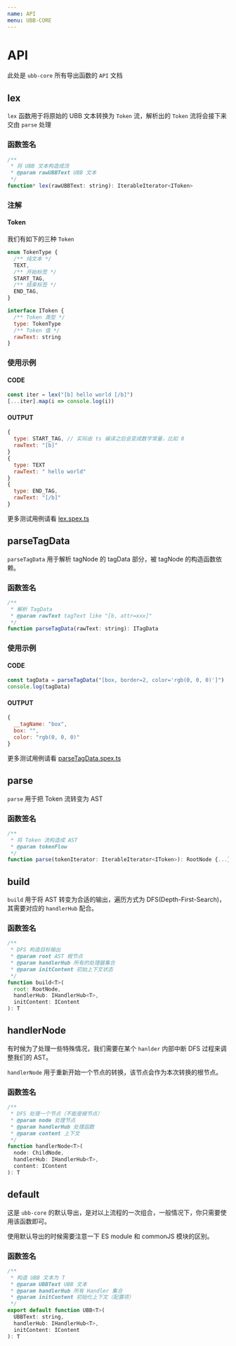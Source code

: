 ```yaml
---
name: API
menu: UBB-CORE
---
```



# API

此处是 `ubb-core` 所有导出函数的 `API` 文档

## lex

`lex` 函数用于将原始的 UBB 文本转换为 `Token` 流，解析出的 `Token` 流将会接下来交由 `parse` 处理


### 函数签名

```js
/**
 * 将 UBB 文本构造成流
 * @param rawUBBText UBB 文本
 */
function* lex(rawUBBText: string): IterableIterator<IToken>
```


### 注解

#### Token

我们有如下的三种 `Token`

```js
enum TokenType {
  /** 纯文本 */
  TEXT,
  /** 开始标签 */
  START_TAG,
  /** 结束标签 */
  END_TAG,
}

interface IToken {
  /** Token 类型 */
  type: TokenType
  /** Token 值 */
  rawText: string
}
```


### 使用示例

#### CODE
```js
const iter = lex("[b] hello world [/b]")
[...iter].map(i => console.log(i))
```

#### OUTPUT
```js
{
  type: START_TAG, // 实际由 ts 编译之后会变成数字常量，比如 0
  rawText: "[b]"
}
{
  type: TEXT
  rawText: " hello world"
}
{
  type: END_TAG,
  rawText: "[/b]"
}
```

更多测试用例请看 [lex.spex.ts](https://github.com/Deturium/UBB/blob/master/packages/ubb-core/src/__tests__/lex.spec.ts)


## parseTagData


`parseTagData` 用于解析 tagNode 的 tagData 部分，被 tagNode 的构造函数依赖。

### 函数签名

```js
/**
 * 解析 TagData
 * @param rawText tagText like "[b, attr=xxx]"
 */
function parseTagData(rawText: string): ITagData
```

### 使用示例

#### CODE
```js
const tagData = parseTagData("[box, border=2, color='rgb(0, 0, 0)']")
console.log(tagData)
```

#### OUTPUT
```js
{
  __tagName: "box",
  box: "",
  color: "rgb(0, 0, 0)"
}
```

更多测试用例请看 [parseTagData.spex.ts](https://github.com/Deturium/UBB/blob/master/packages/ubb-core/src/__tests__/parseTagData.spce.ts)


## parse

`parse` 用于把 Token 流转变为 AST

### 函数签名

```js
/**
 * 将 Token 流构造成 AST
 * @param tokenFlow
 */
function parse(tokenIterator: IterableIterator<IToken>): RootNode {...}
```


## build

`build` 用于将 AST 转变为合适的输出，遍历方式为 DFS(Depth-First-Search)，其需要对应的 `handlerHub` 配合。

### 函数签名

```js
/**
 * DFS 构造目标输出
 * @param root AST 根节点
 * @param handlerHub 所有的处理器集合
 * @param initContent 初始上下文状态
 */
function build<T>(
  root: RootNode,
  handlerHub: IHandlerHub<T>,
  initContent: IContent
): T
```


## handlerNode

有时候为了处理一些特殊情况，我们需要在某个 `hanlder` 内部中断 DFS 过程来调整我们的 AST。

`handlerNode` 用于重新开始一个节点的转换，该节点会作为本次转换的根节点。

### 函数签名

```js
/**
 * DFS 处理一个节点（不能是根节点）
 * @param node 处理节点
 * @param handlerHub 处理函数
 * @param content 上下文
 */
function handlerNode<T>(
  node: ChildNode,
  handlerHub: IHandlerHub<T>,
  content: IContent
): T
```


## default

这是 `ubb-core` 的默认导出，是对以上流程的一次组合，一般情况下，你只需要使用该函数即可。

使用默认导出的时候需要注意一下 ES module 和 commonJS 模块的区别。


### 函数签名

```js
/**
 * 构造 UBB 文本为 T
 * @param UBBText UBB 文本
 * @param handlerHub 所有 Handler 集合
 * @param initContent 初始化上下文（配置项）
 */
export default function UBB<T>(
  UBBText: string,
  handlerHub: IHandlerHub<T>,
  initContent: IContent
): T
```
